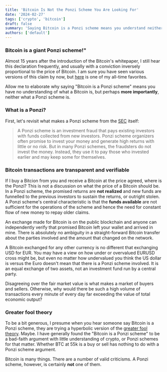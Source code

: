 ```yaml
---
title: 'Bitcoin Is Not the Ponzi Scheme You Are Looking For'
date: '2024-02-27'
tags: ['crypto', 'bitcoin']
draft: false
summary: 'Saying Bitcoin is a Ponzi scheme means you understand neither bitcoin nor a Ponzi scheme.'
authors: ['default']
---
```


### Bitcoin is a giant Ponzi scheme!"

Almost 15 years after the introduction of the Bitcoin's whitepaper, I still hear this declaration frequently, and
usually with a conviction inversely proportional to the price of Bitcoin. I am sure you have seen various
versions of this claim by now, but [here](https://www.ft.com/content/83a14261-598d-4601-87fc-5dde528b33d0) is one
of my all-time favorites.

Allow me to elaborate why saying "Bitcoin is a Ponzi scheme" means you have no understanding of what a Bitcoin is, but
perhaps **more importantly**, neither what a Ponzi scheme is.

### What is a Ponzi?

First, let's revisit what makes a Ponzi scheme from the
[SEC](https://www.investor.gov/protect-your-investments/fraud/types-fraud/ponzi-scheme) itself:

>A Ponzi scheme is an investment fraud that pays existing investors with funds collected from new investors. Ponzi
scheme organizers often promise to invest your money and generate high returns with little or no risk. But in many
Ponzi schemes, the fraudsters do not invest the money. Instead, they use it to pay those who invested earlier and
may keep some for themselves.

### Bitcoin transactions are transparent and verifiable

If I buy a Bitcion from you and receive a Bitcoin at the price agreed, where is the Ponzi? This is not a discussion
on what the price of a Bitcoin should be. In a Ponzi scheme, the promised returns are **not realized** and new funds
are funnelled to the previous investors to sustain the returns, or outright stolen. A Ponzi scheme's central
characteristic is that the
**funds available** are not sufficient for the operations of the
scheme and hence the need for constant flow of new money to repay older claims.

An exchange made for Bitcoin is on the public blockchain and anyone can independently verify that promised Bitcoin
left your wallet and arrived in mine. There is absolutely no ambiguity in a straight-forward Bitcoin transfer about
the parties involved and the amount that changed on the network.

A Bitcoin exchanged for any other currency is no different that exchanging USD for EUR. You may have a view on how
under or overvalued EURUSD cross might be, but even no matter how undervalued you think the US dollar is versus the
Euro
doesn't
mean that there is a Ponzi scheme involved. It is an equal exchange of two assets, not an investment fund run by a
central party.

Disagreeing over the fair market value is what makes a market of buyers and sellers. Otherwise, why would there be
such a high volume of transactions every minute of every day far exceeding the value of total economic output?

### Greater fool theory

To be a bit generous, I presume when you hear someone say Bitcoin is a Ponzi scheme, they are trying a hyperbolic
version of the [greater fool theory](https://en.wikipedia.org/wiki/Greater_fool_theory). Maybe. I have generally found
the "Bitcoin is a Ponzi scheme" to be a bad-faith argument with little understanding of crypto,  or Ponzi schemes for
that matter. Whether BTC at 55k is a buy or sell has nothing to do with a Ponzi scheme argument.

Bitcoin is many things. There are a number of valid criticisms. A Ponzi scheme, however, is certainly **not** one of
them.